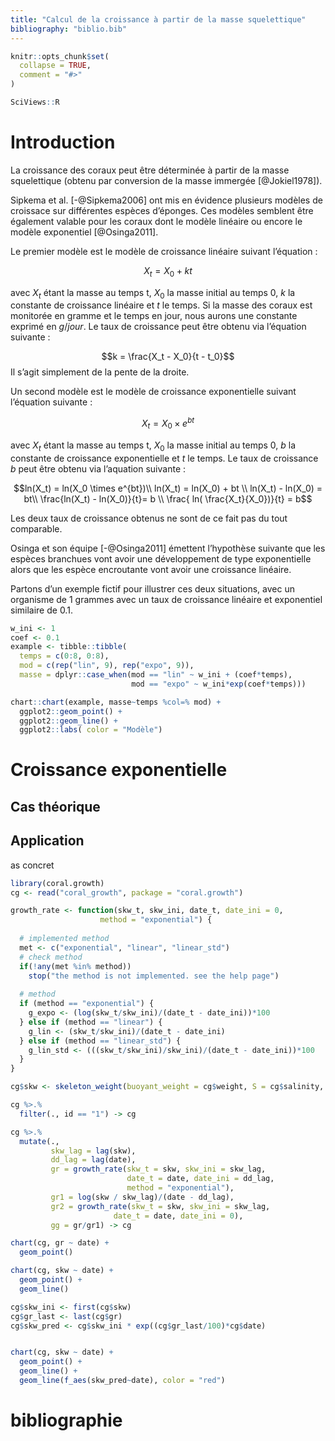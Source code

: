 ```yaml
---
title: "Calcul de la croissance à partir de la masse squelettique"
bibliography: "biblio.bib"
---
```


```r
knitr::opts_chunk$set(
  collapse = TRUE,
  comment = "#>"
)
```

```r
SciViews::R
```

# Introduction

La croissance des coraux peut être déterminée à partir de la masse squelettique (obtenu par conversion de la masse immergée [@Jokiel1978]).

Sipkema et al. [-@Sipkema2006] ont mis en évidence plusieurs modèles de croissace sur différentes espèces d'éponges. Ces modèles semblent être également valable pour les coraux dont le modèle linéaire ou encore le modèle exponentiel [@Osinga2011].

Le premier modèle est le modèle de croissance linéaire suivant l'équation :

$$X_t = X_0 + kt$$

avec $X_t$ étant la masse au temps t, $X_0$ la masse initial au temps 0, $k$ la constante de croissance linéaire et $t$ le temps. Si la masse des coraux est monitorée en gramme et le temps en jour, nous aurons une constante exprimé en $g/jour$. Le taux de croissance peut être obtenu via l'équation suivante :

$$k =  \frac{X_t - X_0}{t - t_0}$$
Il s'agit simplement de la pente de la droite.

Un second modèle est le modèle de croissance exponentielle suivant l'équation suivante : 

$$X_t = X_0 \times e^{bt}$$

avec $X_t$ étant la masse au temps t, $X_0$ la masse initial au temps 0, $b$ la constante de croissance exponentielle et $t$ le temps. Le taux de croissance $b$ peut être obtenu via l'aquation suivante :

$$ln(X_t) = ln(X_0 \times e^{bt})\\ ln(X_t) = ln(X_0) + bt \\ ln(X_t) - ln(X_0) = bt\\ \frac{ln(X_t) - ln(X_0)}{t}= b \\ \frac{ ln( \frac{X_t}{X_0})}{t} = b$$

Les deux taux de croissance obtenus ne sont de ce fait pas du tout comparable.

Osinga et son équipe [-@Osinga2011] émettent l'hypothèse suivante que les espèces branchues vont avoir une développement de type exponentielle alors que les espèce encroutante vont avoir une croissance linéaire.

Partons d'un exemple fictif pour illustrer ces deux situations, avec un organisme de 1 grammes avec un taux de croissance linéaire et exponentiel similaire de 0.1.

```r
w_ini <- 1
coef <- 0.1
example <- tibble::tibble(
  temps = c(0:8, 0:8), 
  mod = c(rep("lin", 9), rep("expo", 9)),
  masse = dplyr::case_when(mod == "lin" ~ w_ini + (coef*temps),
                           mod == "expo" ~ w_ini*exp(coef*temps)))

chart::chart(example, masse~temps %col=% mod) +
  ggplot2::geom_point() +
  ggplot2::geom_line() +
  ggplot2::labs( color = "Modèle")
```

# Croissance exponentielle 

## Cas théorique 

## Application

as concret

```r
library(coral.growth)
cg <- read("coral_growth", package = "coral.growth")
```


```r
growth_rate <- function(skw_t, skw_ini, date_t, date_ini = 0, 
                    method = "exponential") {
  
  # implemented method
  met <- c("exponential", "linear", "linear_std")
  # check method
  if(!any(met %in% method))
    stop("the method is not implemented. see the help page")
  
  # method
  if (method == "exponential") { 
    g_expo <- (log(skw_t/skw_ini)/(date_t - date_ini))*100
  } else if (method == "linear") { 
    g_lin <- (skw_t/skw_ini)/(date_t - date_ini)
  } else if (method == "linear_std") {
    g_lin_std <- (((skw_t/skw_ini)/skw_ini)/(date_t - date_ini))*100
  }
}
```


```r
cg$skw <- skeleton_weight(buoyant_weight = cg$weight, S = cg$salinity, T = cg$temperature)

cg %>.%
  filter(., id == "1") -> cg

cg %>.%
  mutate(.,
         skw_lag = lag(skw),
         dd_lag = lag(date),
         gr = growth_rate(skw_t = skw, skw_ini = skw_lag, 
                          date_t = date, date_ini = dd_lag, 
                          method = "exponential"),
         gr1 = log(skw / skw_lag)/(date - dd_lag),
         gr2 = growth_rate(skw_t = skw, skw_ini = skw_lag, 
                       date_t = date, date_ini = 0),
         gg = gr/gr1) -> cg
```


```r
chart(cg, gr ~ date) +
  geom_point()

chart(cg, skw ~ date) +
  geom_point() +
  geom_line()
```

```r
cg$skw_ini <- first(cg$skw)
cg$gr_last <- last(cg$gr)
cg$skw_pred <- cg$skw_ini * exp((cg$gr_last/100)*cg$date) 


chart(cg, skw ~ date) +
  geom_point() +
  geom_line() +
  geom_line(f_aes(skw_pred~date), color = "red")


```


# bibliographie
